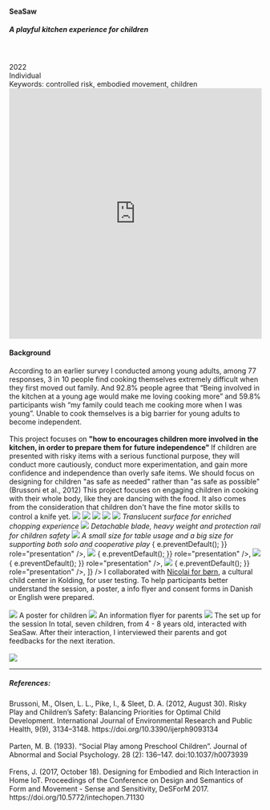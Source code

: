 
<TextLayout>
  <h4>SeaSaw</h4>
  <h5>A playful kitchen experience for children</h5>
  <br />
  <br />
  2022 <br />
  Individual
  <br />
  Keywords: controlled risk, embodied movement, children
</TextLayout>
<iframe
  width="100%"
  height="500"
  src="https://www.youtube.com/embed/lDKrRnS71Ig?si=MdAT9GuSBz58cmGh"
  title="YouTube video player"
  frameborder="0"
  allow="accelerometer; autoplay; clipboard-write; encrypted-media; gyroscope; picture-in-picture; web-share"
  allowfullscreen
></iframe>
<Gap margin={30} />
<PhotoGallery
  photos={[
    {
      src: "../../../seasaw/render5.jpeg",
      width: 1454,
      height: 818,
    },
    {
      src: "../../../seasaw/seasaw.jpeg",
      width: 5417,
      height: 3047,
    },
    {
      src: "../../../seasaw/seasaw2.jpeg",
      width: 3862,
      height: 2896,
    },
    {
      src: "../../../seasaw/seasaw4.jpeg",
      width: 2,
      height: 1,
    },
    {
      src: "../../../seasaw/seasaw3.jpeg",
      width: 3,
      height: 2,
    },
    {
      src: "../../../seasaw/render3.jpeg",
      width: 1,
      height: 1,
    },
    {
      src: "../../../seasaw/test5.jpeg",
      width: 4032,
      height: 3024,
    },
    {
      src: "../../../seasaw/test3.jpeg",
      width: 4032,
      height: 3024,
    },
    {
      src: "../../../seasaw/test4.jpeg",
      width: 4032,
      height: 3024,
    },
  ]}
/>

<TextLayout>
<h4>Background</h4>
<Text>
  According to an earlier survey I conducted among young adults, among 77
  responses, 3 in 10 people find cooking themselves extremely difficult when
  they first moved out family. And 92.8% people agree that “Being involved in
  the kitchen at a young age would make me loving cooking more” and 59.8%
  participants wish “my family could teach me cooking more when I was young”.
  Unable to cook themselves is a big barrier for young adults to become
  independent.
  <br />
  <br />
  This project focuses on <b>
    "how to encourages children more involved in the kitchen, in order to
    prepare them for future independence"
  </b>
</Text>

<Title>
  <h4>Design Principles</h4>
</Title>
<Text title="Controlled Risk: as safe as needed">
  If children are presented with risky items with a serious functional purpose,
  they will conduct more cautiously, conduct more experimentation, and gain more
  confidence and independence than overly safe items. We should focus on
  designing for children "as safe as needed" rather than "as safe as possible"
  (Brussoni et al., 2012)
</Text>

<Text title="Embodied Movement: dance with food">
  This project focuses on engaging children in cooking with their whole body,
  like they are dancing with the food. It also comes from the consideration that
  children don't have the fine motor skills to control a knife yet.
</Text>

<Title>
  <h3>Ideations</h3>
</Title>
<img src="../../../seasaw/Sketch2.jpg" />
<img src="../../../seasaw/Sketch3.png" />
<img src="../../../seasaw/Sketch1.png" />
<img src="../../../seasaw/Sketch4.png" />
<Title>
  <h3>Design</h3>
</Title>
<img src="../../../seasaw/render1.png" />
<i>Translucent surface for enriched chopping experience</i>

<Gap margin={20} />

<img src="../../../seasaw/render5.png" />
<i>Detachable blade, heavy weight and protection rail for children safety</i>

<Gap margin={20} />
<img src="../../../seasaw/render3.png" />
<i>
  A small size for table usage and a big size for supporting both solo and
  cooperative play
</i>
<Gap margin={20} />
<Title>
  <h3>Development</h3>
</Title>
<AliceCarousel
  animationDuration="2000"
  infinite
  controlsStrategy="alternate"
  autoPlay
  mouseTracking
  disableButtonsControls
  items={[
    <img
      src="../../../seasaw/development1.JPG"
      onDragStart={(e) => {
        e.preventDefault();
      }}
      role="presentation"
    />,
    <img
      src="../../../seasaw/development2.JPG"
      onDragStart={(e) => {
        e.preventDefault();
      }}
      role="presentation"
    />,
    <img
      src="../../../seasaw/development3.JPG"
      onDragStart={(e) => {
        e.preventDefault();
      }}
      role="presentation"
    />,
    <img
      src="../../../seasaw/development4.JPG"
      onDragStart={(e) => {
        e.preventDefault();
      }}
      role="presentation"
    />,
  ]}
/>

<Title>
  <h3>Testing</h3>
</Title>
<Text>
  I collaborated with
  <a href="https://nicolaikultur.dk/for-born/"> Nicolai for børn</a>, a cultural
  child center in Kolding, for user testing. To help participants better understand
  the session, a poster, a info flyer and consent forms in Danish or English were
  prepared.
  <br /> <br />
  <img src="../../../seasaw/Poster.png" />
  <Annotation>A poster for children</Annotation>
  <img src="../../../seasaw/info-flyer.png" />
  <Annotation>An information flyer for parents</Annotation>
  <img src="../../../seasaw/test1.JPG" />
  <Annotation>The set up for the session</Annotation>
  In total, seven children, from 4 - 8 years old, interacted with SeaSaw. After their
  interaction, I interviewed their parents and got feedbacks for the next iteration.
  <br /> <br />
  <img src="../../../seasaw/test2.JPG" />
</Text>
</TextLayout>
<Gap margin={100} />

<hr />

##### References:

<div>
  Brussoni, M., Olsen, L. L., Pike, I., & Sleet, D. A. (2012, August 30). Risky
  Play and Children’s Safety: Balancing Priorities for Optimal Child
  Development. International Journal of Environmental Research and Public
  Health, 9(9), 3134–3148. https://doi.org/10.3390/ijerph9093134
</div>
<br />
<div>
  Parten, M. B. (1933). “Social Play among Preschool Children”. Journal of
  Abnormal and Social Psychology. 28 (2): 136–147. doi:10.1037/h0073939
</div>
<br />
<div>
  Frens, J. (2017, October 18). Designing for Embodied and Rich Interaction in
  Home IoT. Proceedings of the Conference on Design and Semantics of Form and
  Movement - Sense and Sensitivity, DeSForM 2017.
  https://doi.org/10.5772/intechopen.71130
</div>
